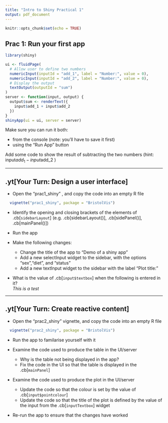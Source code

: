 ```yaml
---
title: "Intro to Shiny Practical 1"
output: pdf_document
---
```


```r
knitr::opts_chunk$set(echo = TRUE)
```

## Prac 1: Run your first app

``` r
library(shiny)

ui <- fluidPage( 
  # Allow user to define two numbers
  numericInput(inputId = "add_1", label = "Number:", value = 0),
  numericInput(inputId = "add_2", label = "Number:", value = 0),
  # Display the output
  textOutput(outputId = "sum")
)
server <- function(input, output) {
  output$sum <- renderText({
    input$add_1 + input$add_2
  })
}
shinyApp(ui = ui, server = server)

```

Make sure you can run it both:

  * from the console (note: you'll have to save it first)
  * using the "Run App" button

Add some code to show the result of subtracting the two numbers (hint: input$add_1 - input$add_2 )

---

## .yt[Your Turn: Design a user interface]
* Open the "prac1_shiny" , and copy the code into an empty R file


```r
  vignette("prac1_shiny", package = "BristolVis")
```

* Identify the opening and closing brackets of the elements of .cb[`sidebarLayout`] (e.g. .cb[sidebarLayout()], .cb[sidePanel()], .cb[mainPanel()])

* Run the app

* Make the following changes:
  * Change the title of the app to "Demo of a shiny app"
  * Add a new selectInput widget to the sidebar, with the options "sex","diet", and "status"
  * Add a new textInput widget to the sidebar with the label "Plot title:"
  
* What is the value of .cb[`input$textbox`] when the following is entered in it?  
_This is a test_    

---

## .yt[Your Turn: Create reactive content]

* Open the "prac2_shiny" vignette, and copy the code into an empty R file

```r

  vignette("prac2_shiny", package = "BristolVis")

```

* Run the app to familarise yourself with it

* Examine the code used to produce the table in the UI/server
  * Why is the table not being displayed in the app?
  * Fix the code in the UI so that the table is displayed in the .cb[`mainPanel`]

* Examine the code used to produce the plot in the UI/server
  * Update the code so that the colour is set by the value of .cb[`input$pointcolour`]
  * Update the code so that the title of the plot is defined by the value of the input from the .cb[`inputTextbox`] widget

* Re-run the app to ensure that the changes have worked